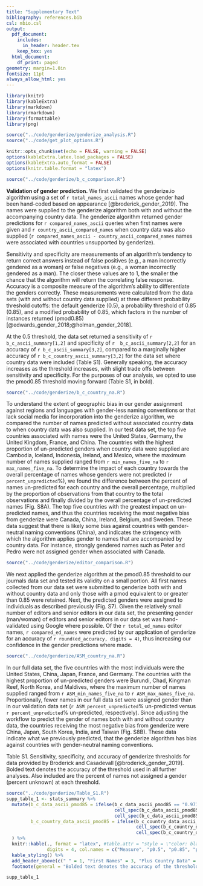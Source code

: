 ```yaml
---
title: "Supplementary Text"
bibliography: references.bib
csl: mbio.csl
output:
  pdf_document:
    includes:
      in_header: header.tex
    keep_tex: yes
  html_document:
    df_print: paged
geometry: margin=1.0in
fontsize: 11pt
always_allow_html: yes
---
```


```r
library(knitr)
library(kableExtra)
library(markdown)
library(rmarkdown)
library(formattable)
library(png)

source("../code/genderize/genderize_analysis.R")
source("../code/get_plot_options.R")

knitr::opts_chunk$set(echo = FALSE, warning = FALSE)
options(kableExtra.latex.load_packages = FALSE)
options(kableExtra.auto_format = FALSE)
options(knitr.table.format = "latex")
```



```r
source("../code/genderize/b_c_comparison.R")
```

**Validation of gender prediction.** We first validated the genderize.io algorithm using a set of `r total_names_ascii` names whose gender had been hand-coded based on appearance [@broderick_gender_2019]. The names were supplied to the genderize algorithm both with and without the accompanying country data. The genderize algorithm returned gender predictions for `r compared_names_ascii` queries when first names were given and `r country_ascii_compared_names` when country data was also supplied (`r compared_names_ascii - country_ascii_compared_names` names were associated with countries unsupported by genderize).
  
  Sensitivity and specificity are measurements of an algorithm's tendency to return correct answers instead of false positives (e.g., a man incorrectly gendered as a woman) or false negatives (e.g., a woman incorrectly gendered as a man). The closer these values are to 1, the smaller the chance that the algorithm will return the correlating false response. Accuracy is a composite measure of the algorithm's ability to differentiate the genders correctly. These measurements were calculated from the data sets (with and without country data supplied) at three different probability threshold cutoffs: the default genderize (0.5), a probability threshold of 0.85 (0.85), and a modified probability  of 0.85, which factors in the number of instances returned (pmod0.85)[@edwards_gender_2018;@holman_gender_2018]. 
  
   At the 0.5 threshold, the data set returned a sensitivity of `r b_c_ascii_summary[1,2]` and specificity of `r  b_c_ascii_summary[2,2]` for an accuracy of `r b_c_ascii_summary[3,2]`, compared to a marginally higher accuracy of `r b_c_country_ascii_summary[3,2]` for the data set where country data were included (Table S1). Generally speaking, the accuracy increases as the threshold increases, with slight trade offs between sensitivity and specificity. For the purposes of our analysis, we opted to use the pmod0.85 threshold moving forward (Table S1, in bold). 

```r
source("../code/genderize/b_c_country_na.R")
```
  To understand the extent of geographic bias in our gender assignment against regions and languages with gender-less naming conventions or that lack social media for incorporation into the genderize algorithm, we compared the number of names predicted without associated country data to when country data was also supplied. In our test data set, the top five countries associated with names were the United States, Germany, the United Kingdom, France, and China. The countries with the highest proportion of un-predicted genders when country data were supplied are Cambodia, Iceland, Indonesia, Ireland, and Mexico, where the maximum number of names supplied ranged from `r min_names_five_na` to `r max_names_five_na`. To determine the impact of each country towards the overall percentage of names whose genders were not predicted (`r percent_unpredicted`%), we found the difference between the percent of names un-predicted for each country and the overall percentage, multiplied by the proportion of observations from that country to the total observations and finally divided by the overall percentage of un-predicted names (Fig. S8A). The top five countries with the greatest impact on un-predicted names, and thus the countries receiving the most negative bias from genderize were Canada, China, Ireland, Belgium, and Sweden. These data suggest that there is likely some bias against countries with gender-neutral naming conventions (China), and indicates the stringency with which the algorithm applies gender to names that are accompanied by country data. For instance, strongly gendered names such as Peter and Pedro were not assigned gender when associated with Canada.

```r
source("../code/genderize/editor_comparison.R")
```
  We next applied the genderize algorithm at the pmod0.85 threshold to our journals data set and tested its validity on a small portion. All first names collected from our data set were submitted to genderize both with and without country data and only those with a pmod equivalent to or greater than 0.85 were retained. Next, the predicted genders were assigned to individuals as described previously (Fig. S7). Given the relatively small number of editors and senior editors in our data set, the presenting gender (man/woman) of editors and senior editors in our data set was hand-validated using Google where possible. Of the `r total_ed_names` editor names, `r compared_ed_names` were predicted by our application of genderize for an accuracy of `r round(ed_accuracy, digits = 4)`, thus increasing our confidence in the gender predictions where made. 

```r
source("../code/genderize/ASM_country_na.R")
```
  In our full data set, the five countries with the most individuals were the United States, China, Japan, France, and Germany. The countries with the highest proportion of un-predicted genders were Burundi, Chad, Kingman Reef, North Korea, and Maldives, where the maximum number of names supplied ranged from `r ASM_min_names_five_na` to `r ASM_max_names_five_na`. Proportionally, fewer names in our full data set were assigned gender than in our validation data set (`r ASM_percent_unpredicted`% un-predicted versus `r percent_unpredicted`% un-predicted, respectively). Since adjusting the workflow to predict the gender of names both with and without country data, the countries receiving the most negative bias from genderize were China, Japan, South Korea, India, and Taiwan (Fig. S8B). These data indicate what we previously predicted, that the genderize algorithm has bias against countries with gender-neutral naming conventions.

\vspace{40mm}

Table S1. Sensitivity, specificity, and accuracy of genderize thresholds for data provided by Broderick and Casadevall [@broderick_gender_2019]. Bolded text denotes the accuracy of the threshold used in all further analyses. Also included are the percent of names not assigned a gender (percent unknown) at each threshold.
```r
source("../code/genderize/Table_S1.R")
supp_table_1 <- stats_summary %>% 
  mutate(b_c_data_ascii_pmod85 = ifelse(b_c_data_ascii_pmod85 == "0.9714", 
                                        cell_spec(b_c_data_ascii_pmod85, bold = T),
                                        cell_spec(b_c_data_ascii_pmod85, background = "white")),
         b_c_country_data_ascii_pmod85 = ifelse(b_c_country_data_ascii_pmod85 == "0.9695", 
                                                cell_spec(b_c_country_data_ascii_pmod85, bold = T),
                                                cell_spec(b_c_country_data_ascii_pmod85, background = "white"))
  ) %>% 
  knitr::kable(., format = "latex", #table.attr = "style = \"color: black;\"", 
               digits = 4, col.names = c("Measure", "p0.5", "p0.85", "pmod0.85", "p0.5", "p0.85", "pmod0.85"), escape = F) %>%
  kable_styling() %>% 
  add_header_above(c(" " = 1, "First Names" = 3, "Plus Country Data" = 3)) %>% 
  footnote(general = "Bolded text denotes the accuracy of the threshold used in all further analyses") 

supp_table_1
```

